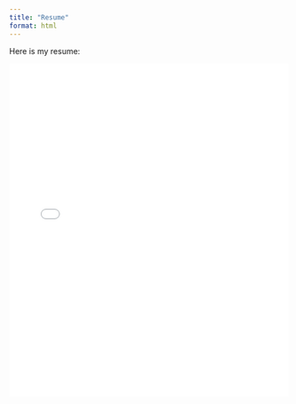 ```yaml
---
title: "Resume"
format: html
---
```

Here is my resume:

<embed src="Resume_LAburomia1.pdf"
type="application/pdf" width="100%"
height="600px">